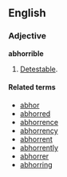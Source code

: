 ==English==

===Adjective===
'''abhorrible'''

# {{rare}} [[detestable|Detestable]].

====Related terms====
*[[abhor]]
*[[abhorred]]
*[[abhorrence]]
*[[abhorrency]]
*[[abhorrent]]
*[[abhorrently]]
*[[abhorrer]]
*[[abhorring]]